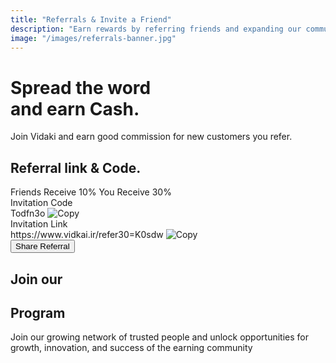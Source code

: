 ```yaml
---
title: "Referrals & Invite a Friend"
description: "Earn rewards by referring friends and expanding our community"
image: "/images/referrals-banner.jpg"
---
```


<div style={{ minHeight: '100vh', display: 'flex', alignItems: 'center', justifyContent: 'center', padding: '40px 0', flexWrap: 'wrap' }} className='gradientBg'>
  <div style={{ flex: '1 1 350px', paddingLeft: '5vw', minWidth: '280px', marginBottom: '2rem' }}>
    <h1 style={{ color: '#3658BF', fontWeight: 600, fontSize: '2.8rem', marginBottom: '1rem', lineHeight: 1.1 }}>Spread the word<br />and earn <span style={{ color: '#F26052' }}>Cash</span>.</h1>
    <p style={{ color: '#333', fontSize: '1.1rem', maxWidth: '350px' }}>Join Vidaki and earn good commission for new customers you refer.</p>
  </div>
  <div style={{ flex: '1 1 350px', display: 'flex', justifyContent: 'center', minWidth: '280px' }}>
    <div style={{ background: '#2D57C8', borderRadius: '24px', padding: '2.5rem 2rem', width: '100%', maxWidth: '470px', color: '#fff', boxShadow: '0 4px 24px rgba(45,87,200,0.08)' }}>
      <h2 style={{ fontWeight: 700, fontSize: '1.3rem', marginBottom: '1.5rem' }}>Referral link & <span style={{ color: '#F26052' }}>Code</span>.</h2>
      <div style={{ background: '#fff', color: '#2D3A4A', borderRadius: '10px', padding: '0.7rem 1rem', display: 'flex', justifyContent: 'space-between', marginBottom: '1.2rem', fontWeight: 600, fontSize: '1rem' }}>
        <span style={{ color: '#F26052' }}>Friends Receive 10%</span>
        <span style={{ color: '#F26052' }}>You Receive 30%</span>
      </div>
      <div style={{ marginBottom: '1rem' }}>
        <label style={{ fontWeight: 500, fontSize: '1rem', marginBottom: '0.3rem', display: 'block' }}>Invitation Code</label>
        <div style={{ display: 'flex', alignItems: 'center', background: '#fff', borderRadius: '8px', padding: '0.5rem 1rem' }}>
          <span style={{ color: '#2D3A4A', fontWeight: 600, fontSize: '1.1rem', flex: 1 }}>Todfn3o</span>
          <img src="/assets/copy-icon.png" alt="Copy" width={22} height={22} />
        </div>
      </div>
      <div style={{ marginBottom: '1.5rem' }}>
        <label style={{ fontWeight: 500, fontSize: '1rem', marginBottom: '0.3rem', display: 'block' }}>Invitation Link</label>
        <div style={{ display: 'flex', alignItems: 'center', background: '#fff', borderRadius: '8px', padding: '0.5rem 1rem', wordBreak: 'break-all' }}>
          <span style={{ color: '#2D3A4A', fontWeight: 600, fontSize: '1.1rem', flex: 1 }}>https://www.vidkai.ir/refer30=K0sdw</span>
          <img src="/assets/copy-icon.png" alt="Copy" width={22} height={22} />
        </div>
      </div>
      <button style={{ background: '#F26052', color: '#fff', border: 'none', borderRadius: '8px', padding: '0.7rem 1.2rem', fontWeight: 600, fontSize: '1rem', cursor: 'pointer', width: '100%' }}>Share Referral</button>
    </div>
  </div>
</div>
  <section className="py-5 bg-third" >
      <div className="container">
        <div className="row align-items-center gy-3">
          <div className="col-12 col-lg-6">
            <h2
              className="mb-0"
              style={{
                fontFamily: "DM Serif Display",
                fontWeight: 500,
                fontSize: "56px",
                lineHeight: "60px",
              }}
            >
             Join our
            </h2>
            <h2
              className="mb-3 text-second"
              style={{
                fontFamily: "DM Serif Display",
                fontWeight: 500,
                fontSize: "56px",
                lineHeight: "60px",
              }}
            >
              Program
            </h2>
          </div>
          <div className="col-12 col-lg-6">
            <p className="mb-2">
              Join our growing network of trusted people and unlock opportunities for growth, innovation, and success of the earning community
            </p>
          </div>
        </div>
      </div>
    </section>
<style>{`
  
  @media (max-width: 900px) {
    .gradientBg {
      flex-direction: column !important;
      padding-left: 0 !important;
    }
    .gradientBg > div {
      min-width: 90vw !important;
      max-width: 98vw !important;
      margin: 0 auto 2rem auto !important;
      padding-left: 0 !important;
    }
    .gradientBg > div:last-child {
      margin-bottom: 0 !important;
    }
  }
  @media (max-width: 600px) {
    .gradientBg {
      padding: 20px 0 !important;
    }
    .gradientBg > div {
      padding: 0 !important;
    }
    .gradientBg h1 {
      font-size: 2rem !important;
    }
    .gradientBg h2 {
      font-size: 1rem !important;
    }
    .gradientBg div[style*='background: #2D57C8'] {
      padding: 1.2rem 0.5rem !important;
    }
  }
`}</style>

